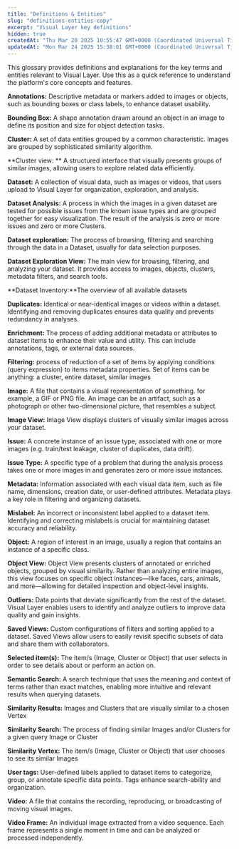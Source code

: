 ```yaml
---
title: "Definitions & Entities"
slug: "definitions-entities-copy"
excerpt: "Visual Layer key definitions"
hidden: true
createdAt: "Thu Mar 20 2025 10:55:47 GMT+0000 (Coordinated Universal Time)"
updatedAt: "Mon Mar 24 2025 15:38:01 GMT+0000 (Coordinated Universal Time)"
---
```

This glossary provides definitions and explanations for the key terms and entities relevant to Visual Layer. Use this as a quick reference to understand the platform's core concepts and features.

**Annotations:** Descriptive metadata or markers added to images or objects, such as bounding boxes or class labels, to enhance dataset usability.

**Bounding Box:** A shape annotation drawn around an object in an image to define its position and size for object detection tasks.

**Cluster:** A set of data entities grouped by a common characteristic. Images are grouped by sophisticated similarity algorithm.

**Cluster view: ** A structured interface that visually presents groups of similar images, allowing users to explore related data efficiently.

**Dataset:** A collection of visual data, such as images or videos, that users upload to Visual Layer for organization, exploration, and analysis.

**Dataset Analysis:** A process in which the images in a given dataset are tested for possible issues from the known issue types and are grouped together for easy visualization. The result of the analysis is zero or more issues and zero or more Clusters.

**Dataset exploration:** The process of browsing, filtering and searching through the data in a Dataset, usually for data selection purposes.

**Dataset Exploration View:** The main view for browsing, filtering, and analyzing your dataset. It provides access to images, objects, clusters, metadata filters, and search tools.

**Dataset Inventory:**The overview of all available datasets

**Duplicates:** Identical or near-identical images or videos within a dataset. Identifying and removing duplicates ensures data quality and prevents redundancy in analyses.

**Enrichment:** The process of adding additional metadata or attributes to dataset items to enhance their value and utility. This can include annotations, tags, or external data sources.

**Filtering:** process of reduction of a set of items by applying conditions (query expression) to items metadata properties. Set of items can be anything: a cluster, entire dataset, similar images

**Image:** A file that contains a visual representation of something. for example, a GIF or PNG file. An image can be an artifact, such as a photograph or other two-dimensional picture, that resembles a subject.

**Image View:** Image View displays clusters of visually similar images across your dataset.

**Issue:** A concrete instance of an issue type, associated with one or more images (e.g. train/test leakage, cluster of duplicates, data drift).

**Issue Type:** A specific type of a problem that during the analysis process takes one or more images in and generates zero or more issue instances.

**Metadata:** Information associated with each visual data item, such as file name, dimensions, creation date, or user-defined attributes. Metadata plays a key role in filtering and organizing datasets.

**Mislabel:** An incorrect or inconsistent label applied to a dataset item. Identifying and correcting mislabels is crucial for maintaining dataset accuracy and reliability.

**Object:** A region of interest in an image, usually a region that contains an instance of a specific class.

**Object View:** Object View presents clusters of annotated or enriched objects, grouped by visual similarity. Rather than analyzing entire images, this view focuses on specific object instances—like faces, cars, animals, and more—allowing for detailed inspection and object-level insights.

**Outliers:** Data points that deviate significantly from the rest of the dataset. Visual Layer enables users to identify and analyze outliers to improve data quality and gain insights.

**Saved Views:** Custom configurations of filters and sorting applied to a dataset. Saved Views allow users to easily revisit specific subsets of data and share them with collaborators.

**Selected item(s):** The item/s (Image, Cluster or Object) that user selects in order to see details about or perform an action on.

**Semantic Search:** A search technique that uses the meaning and context of terms rather than exact matches, enabling more intuitive and relevant results when querying datasets.

**Similarity Results:** Images and Clusters that are visually similar to a chosen Vertex

**Similarity Search:** The process of finding similar Images and/or Clusters for a given query Image or Cluster

**Similarity Vertex:** The item/s (Image, Cluster or Object) that user chooses to see its similar Images

**User tags:** User-defined labels applied to dataset items to categorize, group, or annotate specific data points. Tags enhance search-ability and organization.

**Video:** A file that contains the recording, reproducing, or broadcasting of moving visual images.

**Video Frame:** An individual image extracted from a video sequence. Each frame represents a single moment in time and can be analyzed or processed independently.
